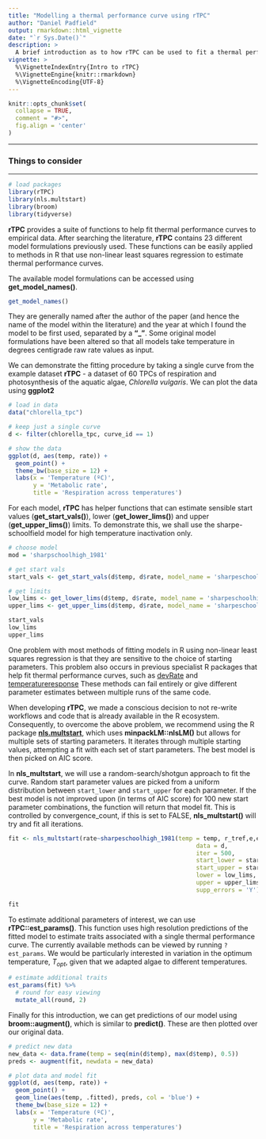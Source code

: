 ```yaml
---
title: "Modelling a thermal performance curve using rTPC"
author: "Daniel Padfield"
output: rmarkdown::html_vignette
date: "`r Sys.Date()`"
description: >
  A brief introduction as to how rTPC can be used to fit a thermal performance curve using nls.multstart.
vignette: >
  %\VignetteIndexEntry{Intro to rTPC}
  %\VignetteEngine{knitr::rmarkdown}
  %\VignetteEncoding{UTF-8}
---
```


```r
knitr::opts_chunk$set(
  collapse = TRUE,
  comment = "#>",
  fig.align = 'center'
)
```

***
### Things to consider



***

```r
# load packages
library(rTPC)
library(nls.multstart)
library(broom)
library(tidyverse)
```

__rTPC__ provides a suite of functions to help fit thermal performance curves to empirical data. After searching the literature, __rTPC__ contains 23 different model formulations previously used. These functions can be easily applied to methods in R that use non-linear least squares regression to estimate thermal performance curves.

The available model formulations can be accessed using __get_model_names()__.

```r
get_model_names()
```

They are generally named after the author of the paper (and hence the name of the model within the literature) and the year at which I found the model to be first used, separated by a __"\_"__. Some original model formulations have been altered so that all models take temperature in degrees centigrade raw rate values as input.

We can demonstrate the fitting procedure by taking a single curve from the example dataset **rTPC** - a dataset of 60 TPCs of respiration and photosynthesis of the aquatic algae, *Chlorella vulgaris*. We can plot the data using **ggplot2**

```r
# load in data
data("chlorella_tpc")

# keep just a single curve
d <- filter(chlorella_tpc, curve_id == 1)

# show the data
ggplot(d, aes(temp, rate)) +
  geom_point() +
  theme_bw(base_size = 12) +
  labs(x = 'Temperature (ºC)',
       y = 'Metabolic rate',
       title = 'Respiration across temperatures')

```
For each model, **rTPC** has helper functions that can estimate sensible start values (**get_start_vals()**), lower (**get_lower_lims()**) and upper (**get_upper_lims()**) limits. To demonstrate this, we shall use the sharpe-schoolfield model for high temperature inactivation only.

```r
# choose model
mod = 'sharpschoolhigh_1981'

# get start vals
start_vals <- get_start_vals(d$temp, d$rate, model_name = 'sharpeschoolhigh_1981')

# get limits
low_lims <- get_lower_lims(d$temp, d$rate, model_name = 'sharpeschoolhigh_1981')
upper_lims <- get_upper_lims(d$temp, d$rate, model_name = 'sharpeschoolhigh_1981')

start_vals
low_lims
upper_lims
```

One problem with most methods of fitting models in R using non-linear least squares regression is that they are sensitive to the choice of starting parameters. This problem also occurs in previous specialist R packages that help fit thermal performance curves, such as [devRate](https://github.com/frareb/devRate/) and [temperatureresponse](https://github.com/low-decarie/temperatureresponse)  These methods can fail entirely or give different parameter estimates between multiple runs of the same code.

When developing **rTPC**, we made a conscious decision to not re-write workflows and code that is already available in the R ecosystem. Consequently, to overcome the above problem, we recommend using the R package [**nls.multstart**](https://github.com/padpadpadpad/nls.multstart), which uses **minpackLM::nlsLM()** but allows for multiple sets of starting parameters. It iterates through multiple starting values, attempting a fit with each set of start parameters. The best model is then picked on AIC score.

In __nls_multstart__, we will use a random-search/shotgun approach to fit the curve. Random start parameter values are picked from a uniform distribution between `start_lower` and `start_upper` for each parameter. If the best model is not improved upon (in terms of AIC score) for 100 new start parameter combinations, the function will return that model fit. This is controlled by convergence_count, if this is set to FALSE, **nls_multstart()** will try and fit all iterations.

```r
fit <- nls_multstart(rate~sharpeschoolhigh_1981(temp = temp, r_tref,e,eh,th, tref = 15),
                                                     data = d,
                                                     iter = 500,
                                                     start_lower = start_vals - 10,
                                                     start_upper = start_vals + 10,
                                                     lower = low_lims,
                                                     upper = upper_lims,
                                                     supp_errors = 'Y')

fit
```

To estimate additional parameters of interest, we can use **rTPC::est_params()**. This function uses high resolution predictions of the fitted model to estimate traits associated with a single thermal performance curve. The currently available  methods can be viewed by running `?est_params`. We would be particularly interested in variation in the optimum temperature, $T_{opt}$, given that we adapted algae to different temperatures.

```r
# estimate additional traits
est_params(fit) %>%
  # round for easy viewing
  mutate_all(round, 2)

```

Finally for this introduction, we can get predictions of our model using **broom::augment()**, which is similar to **predict()**. These are then plotted over our original data.

```r
# predict new data
new_data <- data.frame(temp = seq(min(d$temp), max(d$temp), 0.5))
preds <- augment(fit, newdata = new_data)

# plot data and model fit
ggplot(d, aes(temp, rate)) +
  geom_point() +
  geom_line(aes(temp, .fitted), preds, col = 'blue') +
  theme_bw(base_size = 12) +
  labs(x = 'Temperature (ºC)',
       y = 'Metabolic rate',
       title = 'Respiration across temperatures')

```
